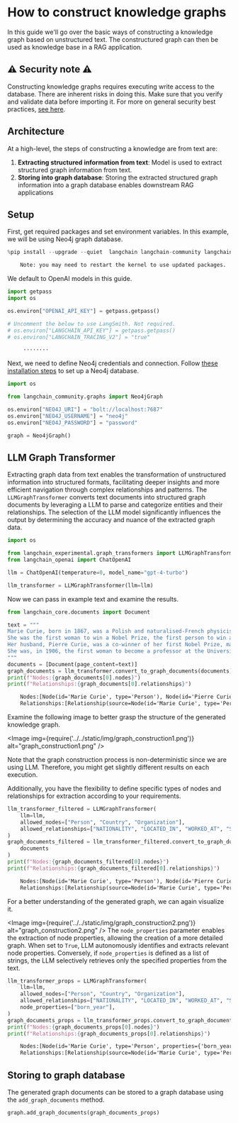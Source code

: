 # How to construct knowledge graphs

In this guide we'll go over the basic ways of constructing a knowledge graph based on unstructured text. The constructured graph can then be used as knowledge base in a RAG application.

## ⚠️ Security note ⚠️

Constructing knowledge graphs requires executing write access to the database. There are inherent risks in doing this. Make sure that you verify and validate data before importing it. For more on general security best practices, [see here](/docs/security).


## Architecture

At a high-level, the steps of constructing a knowledge are from text are:

1. **Extracting structured information from text**: Model is used to extract structured graph information from text.
2. **Storing into graph database**: Storing the extracted structured graph information into a graph database enables downstream RAG applications

## Setup

First, get required packages and set environment variables.
In this example, we will be using Neo4j graph database.

```python
%pip install --upgrade --quiet  langchain langchain-community langchain-openai langchain-experimental neo4j
```


<CodeOutputBlock lang="python">

```default
    Note: you may need to restart the kernel to use updated packages.
```

</CodeOutputBlock>

We default to OpenAI models in this guide.

```python
import getpass
import os

os.environ["OPENAI_API_KEY"] = getpass.getpass()

# Uncomment the below to use LangSmith. Not required.
# os.environ["LANGCHAIN_API_KEY"] = getpass.getpass()
# os.environ["LANGCHAIN_TRACING_V2"] = "true"
```


<CodeOutputBlock lang="python">

```default
     ········
```

</CodeOutputBlock>

Next, we need to define Neo4j credentials and connection.
Follow [these installation steps](https://neo4j.com/docs/operations-manual/current/installation/) to set up a Neo4j database.

```python
import os

from langchain_community.graphs import Neo4jGraph

os.environ["NEO4J_URI"] = "bolt://localhost:7687"
os.environ["NEO4J_USERNAME"] = "neo4j"
os.environ["NEO4J_PASSWORD"] = "password"

graph = Neo4jGraph()
```

## LLM Graph Transformer

Extracting graph data from text enables the transformation of unstructured information into structured formats, facilitating deeper insights and more efficient navigation through complex relationships and patterns. The `LLMGraphTransformer` converts text documents into structured graph documents by leveraging a LLM to parse and categorize entities and their relationships. The selection of the LLM model significantly influences the output by determining the accuracy and nuance of the extracted graph data.

```python
import os

from langchain_experimental.graph_transformers import LLMGraphTransformer
from langchain_openai import ChatOpenAI

llm = ChatOpenAI(temperature=0, model_name="gpt-4-turbo")

llm_transformer = LLMGraphTransformer(llm=llm)
```

Now we can pass in example text and examine the results.

```python
from langchain_core.documents import Document

text = """
Marie Curie, born in 1867, was a Polish and naturalised-French physicist and chemist who conducted pioneering research on radioactivity.
She was the first woman to win a Nobel Prize, the first person to win a Nobel Prize twice, and the only person to win a Nobel Prize in two scientific fields.
Her husband, Pierre Curie, was a co-winner of her first Nobel Prize, making them the first-ever married couple to win the Nobel Prize and launching the Curie family legacy of five Nobel Prizes.
She was, in 1906, the first woman to become a professor at the University of Paris.
"""
documents = [Document(page_content=text)]
graph_documents = llm_transformer.convert_to_graph_documents(documents)
print(f"Nodes:{graph_documents[0].nodes}")
print(f"Relationships:{graph_documents[0].relationships}")
```


<CodeOutputBlock lang="python">

```default
    Nodes:[Node(id='Marie Curie', type='Person'), Node(id='Pierre Curie', type='Person'), Node(id='University Of Paris', type='Organization')]
    Relationships:[Relationship(source=Node(id='Marie Curie', type='Person'), target=Node(id='Pierre Curie', type='Person'), type='MARRIED'), Relationship(source=Node(id='Marie Curie', type='Person'), target=Node(id='University Of Paris', type='Organization'), type='PROFESSOR')]
```

</CodeOutputBlock>

Examine the following image to better grasp the structure of the generated knowledge graph. 

<Image img={require('../../static/img/graph_construction1.png')} alt="graph_construction1.png" />

Note that the graph construction process is non-deterministic since we are using LLM. Therefore, you might get slightly different results on each execution.

Additionally, you have the flexibility to define specific types of nodes and relationships for extraction according to your requirements.

```python
llm_transformer_filtered = LLMGraphTransformer(
    llm=llm,
    allowed_nodes=["Person", "Country", "Organization"],
    allowed_relationships=["NATIONALITY", "LOCATED_IN", "WORKED_AT", "SPOUSE"],
)
graph_documents_filtered = llm_transformer_filtered.convert_to_graph_documents(
    documents
)
print(f"Nodes:{graph_documents_filtered[0].nodes}")
print(f"Relationships:{graph_documents_filtered[0].relationships}")
```


<CodeOutputBlock lang="python">

```default
    Nodes:[Node(id='Marie Curie', type='Person'), Node(id='Pierre Curie', type='Person'), Node(id='University Of Paris', type='Organization')]
    Relationships:[Relationship(source=Node(id='Marie Curie', type='Person'), target=Node(id='Pierre Curie', type='Person'), type='SPOUSE'), Relationship(source=Node(id='Marie Curie', type='Person'), target=Node(id='University Of Paris', type='Organization'), type='WORKED_AT')]
```

</CodeOutputBlock>

For a better understanding of the generated graph, we can again visualize it.

<Image img={require('../../static/img/graph_construction2.png')} alt="graph_construction2.png" />
The `node_properties` parameter enables the extraction of node properties, allowing the creation of a more detailed graph.
When set to `True`, LLM autonomously identifies and extracts relevant node properties.
Conversely, if `node_properties` is defined as a list of strings, the LLM selectively retrieves only the specified properties from the text.

```python
llm_transformer_props = LLMGraphTransformer(
    llm=llm,
    allowed_nodes=["Person", "Country", "Organization"],
    allowed_relationships=["NATIONALITY", "LOCATED_IN", "WORKED_AT", "SPOUSE"],
    node_properties=["born_year"],
)
graph_documents_props = llm_transformer_props.convert_to_graph_documents(documents)
print(f"Nodes:{graph_documents_props[0].nodes}")
print(f"Relationships:{graph_documents_props[0].relationships}")
```


<CodeOutputBlock lang="python">

```default
    Nodes:[Node(id='Marie Curie', type='Person', properties={'born_year': '1867'}), Node(id='Pierre Curie', type='Person'), Node(id='University Of Paris', type='Organization')]
    Relationships:[Relationship(source=Node(id='Marie Curie', type='Person'), target=Node(id='Pierre Curie', type='Person'), type='SPOUSE'), Relationship(source=Node(id='Marie Curie', type='Person'), target=Node(id='University Of Paris', type='Organization'), type='WORKED_AT')]
```

</CodeOutputBlock>

## Storing to graph database

The generated graph documents can be stored to a graph database using the `add_graph_documents` method.

```python
graph.add_graph_documents(graph_documents_props)
```
